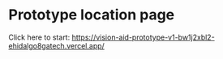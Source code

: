 # Prototype location page

Click here to start:
https://vision-aid-prototype-v1-bw1j2xbl2-ehidalgo8gatech.vercel.app/
